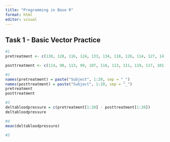 ```yaml
---
title: "Programming in Base R"
format: html
editor: visual
---
```


## Task 1 - Basic Vector Practice
```r
#1
pretreatment <- c(130, 128, 116, 124, 133, 134, 118, 126, 114, 127, 141, 138, 128, 140, 137, 131, 120, 128, 139, 135)

posttreatment <- c(114, 98, 113, 99, 107, 116, 113, 111, 119, 117, 101, 119, 130, 122, 106, 106, 124, 102, 117, 113)

#2
names(pretreatment) = paste("Subject", 1:20, sep = "_")
names(posttreatment) = paste("Subject", 1:20, sep = "_")
pretreatment
posttreatment

#3
deltabloodpressure = c(pretreatment[1:20] - posttreatment[1:20])
deltabloodpressure

#4
mean(deltabloodpressure)

#5



```


